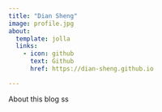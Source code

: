 ```yaml
---
title: "Dian Sheng"
image: profile.jpg
about:
  template: jolla
  links:
    - icon: github
      text: Github
      href: https://dian-sheng.github.io

---
```


About this blog   ss